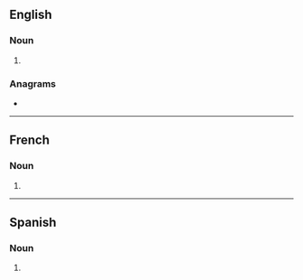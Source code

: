 ==English==

===Noun===
{{head|en|noun form}}

# {{plural of|en|terrier}}

===Anagrams===
* {{anagrams|en|a=eeirrrst|retirers}}

----

==French==

===Noun===
{{head|fr|noun form|g=m}}

# {{plural of|fr|terrier}}

----

==Spanish==

===Noun===
{{head|es|noun form}}

# {{plural of|es|terrier}}